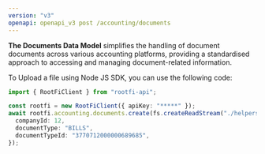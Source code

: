 ```yaml
---
version: "v3"
openapi: openapi_v3 post /accounting/documents
---
```


**The Documents Data Model** simplifies the handling of document documents across various accounting platforms, providing a standardised approach to accessing and managing document-related information.

To Upload a file using Node JS SDK, you can use the following code:

```typescript
import { RootFiClient } from "rootfi-api";

const rootfi = new RootFiClient({ apiKey: "*****" });
await rootfi.accounting.documents.create(fs.createReadStream("./helpers/test_img.png"), {
  companyId: 12,
  documentType: "BILLS",
  documentTypeId: "3770712000000689685",
});
```
